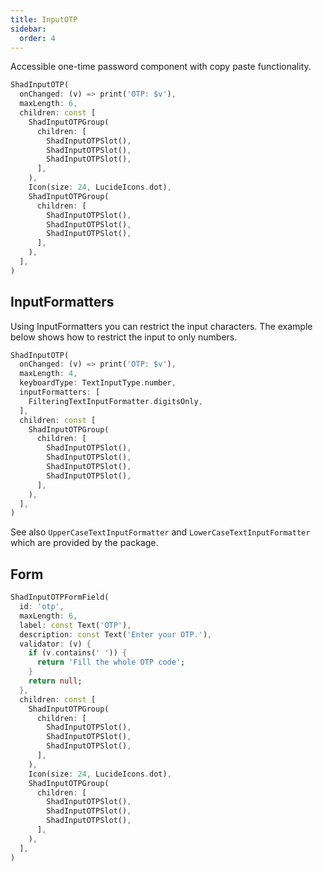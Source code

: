 ```yaml
---
title: InputOTP
sidebar:
  order: 4
---
```



Accessible one-time password component with copy paste functionality.

<Preview src="https://shadcn-ui-playground.pages.dev/input-otp?style=primary">

```dart
ShadInputOTP(
  onChanged: (v) => print('OTP: $v'),
  maxLength: 6,
  children: const [
    ShadInputOTPGroup(
      children: [
        ShadInputOTPSlot(),
        ShadInputOTPSlot(),
        ShadInputOTPSlot(),
      ],
    ),
    Icon(size: 24, LucideIcons.dot),
    ShadInputOTPGroup(
      children: [
        ShadInputOTPSlot(),
        ShadInputOTPSlot(),
        ShadInputOTPSlot(),
      ],
    ),
  ],
)
```

</Preview>

## InputFormatters

Using InputFormatters you can restrict the input characters.
The example below shows how to restrict the input to only numbers.

<Preview src="https://shadcn-ui-playground.pages.dev/input-otp?style=pattern">

```dart
ShadInputOTP(
  onChanged: (v) => print('OTP: $v'),
  maxLength: 4,
  keyboardType: TextInputType.number,
  inputFormatters: [
    FilteringTextInputFormatter.digitsOnly,
  ],
  children: const [
    ShadInputOTPGroup(
      children: [
        ShadInputOTPSlot(),
        ShadInputOTPSlot(),
        ShadInputOTPSlot(),
        ShadInputOTPSlot(),
      ],
    ),
  ],
)
```

</Preview>

See also `UpperCaseTextInputFormatter` and `LowerCaseTextInputFormatter` which are provided by the package.

## Form

<Preview src="https://shadcn-ui-playground.pages.dev/form?style=inputOTPField" minHeight="300px">

```dart
ShadInputOTPFormField(
  id: 'otp',
  maxLength: 6,
  label: const Text('OTP'),
  description: const Text('Enter your OTP.'),
  validator: (v) {
    if (v.contains(' ')) {
      return 'Fill the whole OTP code';
    }
    return null;
  },
  children: const [
    ShadInputOTPGroup(
      children: [
        ShadInputOTPSlot(),
        ShadInputOTPSlot(),
        ShadInputOTPSlot(),
      ],
    ),
    Icon(size: 24, LucideIcons.dot),
    ShadInputOTPGroup(
      children: [
        ShadInputOTPSlot(),
        ShadInputOTPSlot(),
        ShadInputOTPSlot(),
      ],
    ),
  ],
)
```

</Preview>

